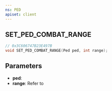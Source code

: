 ```yaml
---
ns: PED
apiset: client
---
```

## SET_PED_COMBAT_RANGE

```c
// 0x3C606747B23E497B
void SET_PED_COMBAT_RANGE(Ped ped, int range);
```

## Parameters
* **ped**:
* **range**: Refer to <EmbeddedEnum type="CCombatData__Range" />
